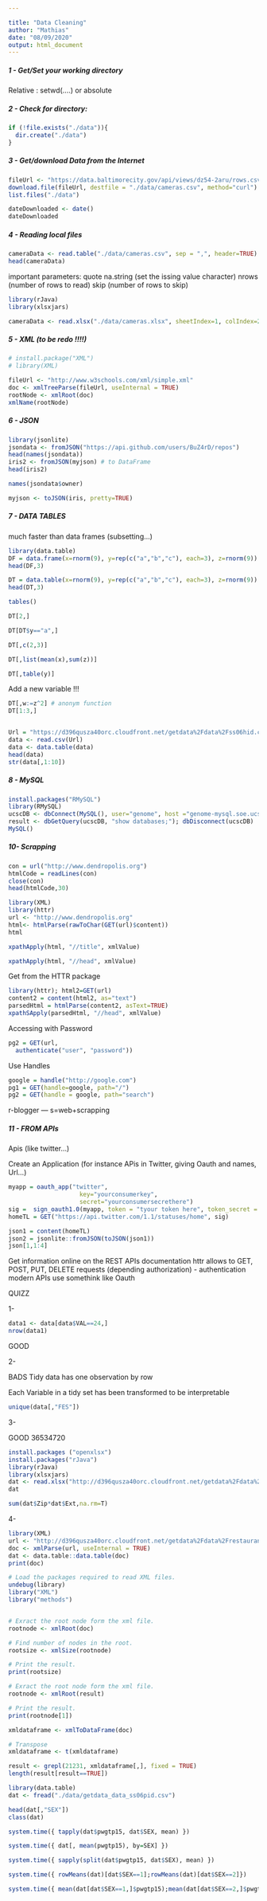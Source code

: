 ```yaml
---

title: "Data Cleaning"
author: "Mathias"
date: "08/09/2020"
output: html_document
---
```



##### 1 - Get/Set your working directory

Relative : setwd(.\...) or
absolute 

##### 2 - Check for directory:
```r
if (!file.exists("./data")){
  dir.create("./data")
}
```

##### 3 - Get/download Data from the Internet

```r
fileUrl <- "https://data.baltimorecity.gov/api/views/dz54-2aru/rows.csv?accessType=DOWNLOAD"
download.file(fileUrl, destfile = "./data/cameras.csv", method="curl")
list.files("./data")
```
```r
dateDownloaded <- date()
dateDownloaded
```
##### 4 - Reading local files

```r
cameraData <- read.table("./data/cameras.csv", sep = ",", header=TRUE)
head(cameraData)
```
important parameters:
  quote
  na.string (set the issing value character)
  nrows (number of rows to read)
  skip (number of rows to skip)


```r

library(rJava)
library(xlsxjars)

cameraData <- read.xlsx("./data/cameras.xlsx", sheetIndex=1, colIndex=2:5, rowIndex=2:5)

```


##### 5 - XML (to be redo !!!!)

```r
# install.package("XML")
# library(XML)

fileUrl <- "http://www.w3schools.com/xml/simple.xml"
doc <- xmlTreeParse(fileUrl, useInternal = TRUE)
rootNode <- xmlRoot(doc)
xmlName(rootNode)
```
##### 6 - JSON

```r
library(jsonlite)
jsondata <- fromJSON("https://api.github.com/users/BuZ4rD/repos")
head(names(jsondata))
iris2 <- fromJSON(myjson) # to DataFrame
head(iris2)

```

```r
names(jsondata$owner)
```

```r
myjson <- toJSON(iris, pretty=TRUE)
```
##### 7 - DATA TABLES
much faster than data frames (subsetting...)

```r
library(data.table)
DF = data.frame(x=rnorm(9), y=rep(c("a","b","c"), each=3), z=rnorm(9))
head(DF,3)

```
```r
DT = data.table(x=rnorm(9), y=rep(c("a","b","c"), each=3), z=rnorm(9))
head(DT,3)
```



```r
tables()
```
```r
DT[2,]
```

```r
DT[DT$y=="a",]
```
```r
DT[,c(2,3)]
```
```r
DT[,list(mean(x),sum(z))]
```
```r
DT[,table(y)]
```
Add a new variable !!!
```r
DT[,w:=z^2] # anonym function
DT[1:3,]
```

```r

```

















```r
Url = "https://d396qusza40orc.cloudfront.net/getdata%2Fdata%2Fss06hid.csv"
data <- read.csv(Url)
data <- data.table(data)
head(data)
str(data[,1:10])
```


##### 8 - MySQL

```r
install.packages("RMySQL")
library(RMySQL)
ucscDB <- dbConnect(MySQL(), user="genome", host ="genome-mysql.soe.ucsc.edu")
result <- dbGetQuery(ucscDB, "show databases;"); dbDisconnect(ucscDB)
MySQL()

```


##### 10- Scrapping


```r
con = url("http://www.dendropolis.org")
htmlCode = readLines(con)
close(con)
head(htmlCode,30)

```
```r
library(XML)
library(httr)
url <- "http://www.dendropolis.org"
html<- htmlParse(rawToChar(GET(url)$content))
html

xpathApply(html, "//title", xmlValue)

```
```r
xpathApply(html, "//head", xmlValue)
```


Get from the HTTR package
```r
library(httr); html2=GET(url)
content2 = content(html2, as="text")
parsedHtml = htmlParse(content2, asText=TRUE)
xpathSApply(parsedHtml, "//head", xmlValue)

```
Accessing with Password
```r
pg2 = GET(url,
  authenticate("user", "password"))

```

Use Handles
```r
google = handle("http://google.com")
pg1 = GET(handle=google, path="/")
pg2 = GET(handle = google, path="search")

```

r-blogger --- s=web+scrapping


##### 11 - FROM APIs

Apis (like twitter...)

Create an Application (for instance APis in Twitter, giving Oauth and names, Url...)

```r
myapp = oauth_app("twitter",
                    key="yourconsumerkey",
                    secret="yourconsumersecrethere")
sig =  sign_oauth1.0(myapp, token = "tyour token here", token_secret = "your token secret here")
homeTL = GET("https://api.twitter.com/1.1/statuses/home", sig)
```


```r
json1 = content(homeTL)
json2 = jsonlite::fromJSON(toJSON(json1))
json[1,1:4]

```
Get information online on the REST APIs documentation
httr allows to GET, POST, PUT, DELETE requests (depending authorization)
- authentication
modern APIs use somethink like Oauth





QUIZZ

1-
```r
data1 <- data[data$VAL==24,]
nrow(data1)


```
GOOD


2-

BADS
Tidy data has one observation by row

Each Variable in a tidy set has been transformed to be interpretable
```r
unique(data[,"FES"])
```
3-

GOOD 36534720


```r
install.packages ("openxlsx")
install.packages("rJava")
library(rJava)
library(xlsxjars)
dat <- read.xlsx("http://d396qusza40orc.cloudfront.net/getdata%2Fdata%2FDATA.gov_NGAP.xlsx", rows = 15:21, cols = 7:15)
dat


```
```r
sum(dat$Zip*dat$Ext,na.rm=T)
```



4-

```r
library(XML)
url <- "http://d396qusza40orc.cloudfront.net/getdata%2Fdata%2Frestaurants.xml"
doc <- xmlParse(url, useInternal = TRUE)
dat <- data.table::data.table(doc)
print(doc)

# Load the packages required to read XML files.
undebug(library)
library("XML")
library("methods")


# Exract the root node form the xml file.
rootnode <- xmlRoot(doc)

# Find number of nodes in the root.
rootsize <- xmlSize(rootnode)

# Print the result.
print(rootsize)
```
```r
# Exract the root node form the xml file.
rootnode <- xmlRoot(result)

# Print the result.
print(rootnode[1])
```
```r
xmldataframe <- xmlToDataFrame(doc)

# Transpose
xmldataframe <- t(xmldataframe)

result <- grepl(21231, xmldataframe[,], fixed = TRUE)
length(result[result==TRUE])
```
```r
library(data.table)
dat <- fread("./data/getdata_data_ss06pid.csv")

head(dat[,"SEX"])
class(dat)
```
```r
system.time({ tapply(dat$pwgtp15, dat$SEX, mean) })
```
```r
system.time({ dat[, mean(pwgtp15), by=SEX] })
```
```r
system.time({ sapply(split(dat$pwgtp15, dat$SEX), mean) })
```
```r
system.time({ rowMeans(dat)[dat$SEX==1];rowMeans(dat)[dat$SEX==2]})

```
```r
system.time({ mean(dat[dat$SEX==1,]$pwgtp15);mean(dat[dat$SEX==2,]$pwgtp15)})
```



